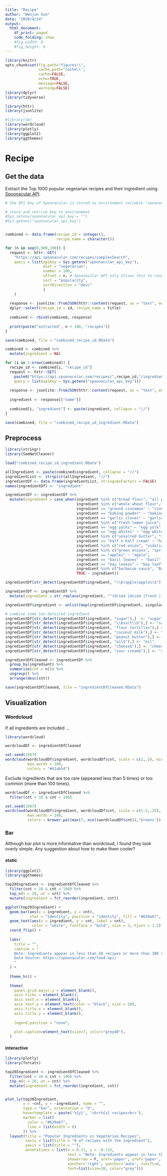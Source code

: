 ```yaml
---
title: "Recipe"
author: "Wenjun Sun"
date: "2020/4/14"
output: 
  html_document:
    df_print: paged
    code_folding: show
    #fig_width: 8
    #fig_height: 6
---
```


```r
library(knitr)
opts_chunk$set(fig.path="figures\\",
               cache.path="cache\\",
               cache=FALSE,
               echo=TRUE,
               message=FALSE,
               warning=FALSE) 
library(dplyr)
library(tidyverse)

library(httr)
library(jsonlite)

#library(tm)
library(wordcloud)
library(plotly)
library(ggplot2)
library(ggthemes)
```

# Recipe {.tabset .tabset-fade .tabset-pills}

## Get the data

Extract the Top 1000 popular vegetarian recipes and their ingredient using [Spoonacular API](https://spoonacular.com/food-api). 

```r
# the API key of Spoonacular is stored as environment variable "spoonacular_api_key" and "spoonacular_api_key_ljy"

# store and retrive key to environment 
#Sys.setenv(spoonacular_api_key = "")
#Sys.getenv("spoonacular_api_key")


combined <- data.frame(recipe_id = integer(),
                       recipe_name = character())

for (n in seq(0,900,100)) {
  request <- httr::GET(
    "https://api.spoonacular.com/recipes/complexSearch", 
    query = list(apiKey = Sys.getenv("spoonacular_api_key"),
                 diet = "vegetarian",
                 number = 100,
                 offset = n, # Spoonacular API only allows this to range from 0 to 900
                 sort = "popularity",
                 sortDirection = "desc"
                 )
    )  
  
  response <- jsonlite::fromJSON(httr::content(request, as = "text", encoding = "UTF-8"), flatten = TRUE)[[1]] %>%
  dplyr::select(recipe_id = id, recipe_name = title)
  
  combined <- rbind(combined, response)
  
  print(paste("extracted", n + 100, "recipes"))
}

save(combined, file = "combined_recipe_id.RData")
```

```r
combined <- combined %>%
  mutate(ingredient = NA)

for (i in 1:nrow(combined)) {
  recipe_id <- combined[i, "recipe_id"]
  request <- httr::GET(
    paste0("https://api.spoonacular.com/recipes/",recipe_id,"/ingredientWidget.json"), 
    query = list(apiKey = Sys.getenv("spoonacular_api_key")))
  
  response <- jsonlite::fromJSON(httr::content(request, as = "text", encoding = "UTF-8"), flatten = TRUE)[[1]] 
  
  ingredient <- response[["name"]]
  
  combined[i, "ingredient"] <- paste(ingredient, collapse = "//")
}

save(combined, file = "combined_recipe_id_ingredient.RData")
```

## Preprocess

```r
library(stringr)
library(SemNetCleaner)

load("combined_recipe_id_ingredient.RData")

allIngredient <- paste(combined$ingredient, collapse = "//")
ingredientList <- strsplit(allIngredient, "//")
ingredientDf <- data.frame(ingredientList, stringsAsFactors = FALSE)
names(ingredientDf) <- "ingredient"

ingredientDf <- ingredientDf %>%
  mutate(ingredient = case_when(ingredient %in% c("bread flour", "all purpose flour","gluten-free gluten free all purpose baking flour","whole wheat white flour","canned all purpose flour","plain flour","AP flour","plain all purpose flour","gluten free flour","gluten-free flour","unbleached flour","unbleached all purpose flour","white bread flour") ~ "flour",
                                ingredient %in% c("whole wheat flour","white whole wheat flour","white whole wheat pastry flour","whole-wheat pastry flour") ~ "whole wheat flour",
                                ingredient == "ground cinnamon" ~ "cinnamon",
                                ingredient == "baking powder" ~ "baking soda",
                                ingredient == "garlic cloves" ~ "garlic",
                                ingredient %in% c("fresh lemon juice", "lemon (juice)") ~ "lemon juice",
                                ingredient == "egg yolks" ~ "egg yolk",
                                ingredient == "egg whites" ~ "egg white",
                                ingredient %in% c("unsalted butter", "salted butter", "unsalted salted butter") ~ "butter",
                                ingredient == "half n half cream" ~ "half & half cream",
                                ingredient %in% c("red onion", "vidalia onion", "yellow onion", "white onion", "sweet onion", "red white yellow onion", "red diced onion", "white yellow onion", "yellow onions", "red onions", "sweet onions", "onions") ~ "onion",
                                ingredient %in% c("green onions", "spring onions", "scallions", "green white scallions", "scallion", "green white light scallions") ~ "green onion",
                                ingredient == "apples" ~ "apple",
                                ingredient == "basil leaves" ~ "basil",
                                ingredient == "bay leaves" ~ "bay leaf",
                                ingredient %in% c("barbecue sauce", "Barbeque Dipping Sauce") ~ "bbq sauce",
                                TRUE ~ ingredient))

ingredientDf[str_detect(ingredientDf$ingredient, "\\b(apple|apples)$"),] <- "apple" # because the singularize() function has trouble dealing with "apples", so we have to move this one up to here

ingredientDf <- ingredientDf %>%
  mutate(ingredient = str_replace(ingredient, "^(dried |diced |fresh |frozen |whole )+(.*)$", "\\2")) # remove leading dried, diced ...

ingredientDf$ingredient <- unlist(map(ingredientDf$ingredient, singularize)) # plural to single, takes a few minutes to run

# combine some too detailed ingredient
ingredientDf[str_detect(ingredientDf$ingredient, "sugar"),]  <- "sugar"
ingredientDf[str_detect(ingredientDf$ingredient, "\\bsalt\\b"),] <- "salt"
ingredientDf[str_detect(ingredientDf$ingredient, "flour tortillas"),] <- "flour tortillas"
ingredientDf[str_detect(ingredientDf$ingredient, "coconut milk"),] <- "coconut milk"
ingredientDf[str_detect(ingredientDf$ingredient, "peanut butter"),] <- "peanut butter"
ingredientDf[str_detect(ingredientDf$ingredient, "oil$"),] <- "oil"
ingredientDf[str_detect(ingredientDf$ingredient, "cheese$"),] <- "cheese"
ingredientDf[str_detect(ingredientDf$ingredient, "sour cream$"),] <- "sour cream"

ingredientDfCleaned <- ingredientDf %>%
  group_by(ingredient) %>%
  summarise(cnt = n()) %>%
  ungroup() %>%
  arrange(desc(cnt))

save(ingredientDfCleaned, file = "ingredientDfCleaned.RData")
```

## Visualization 

### Wordcloud

If all ingredients are included ... 

```r
library(wordcloud)

wordcloudDf <- ingredientDfCleaned 

set.seed(1997)
wordcloud(wordcloudDf$ingredient, wordcloudDf$cnt, scale = c(2,.5), min.freq = 0,
          max.words = 100, 
          colors = "#41ab5d")
```

Exclude ingredients that are too rare (appeared less than 5 times) or too common (more than 100 times).  

```r
wordcloudDf <- ingredientDfCleaned %>%
  filter(cnt > 10 & cnt < 100) 

set.seed(1997)
wordcloud(wordcloudDf$ingredient, wordcloudDf$cnt, scale = c(1.5,.25), min.freq = 0,
          max.words = 100, 
          colors = brewer.pal(max(7, ncol(wordcloudDf$cnt)),"Greens"))
```

### Bar

Although bar plot is more informative than wordcloud, I found they look overly simple. Any suggestion about how to make them cooler?

#### static 

```r
library(ggplot2)
library(ggthemes)

top20Ingredient <- ingredientDfCleaned %>%
  filter(cnt > 10 & cnt < 100) %>%
  top_n(n = 20, wt = cnt) %>%
  mutate(ingredient = fct_reorder(ingredient, cnt))

ggplot(top20Ingredient) + 
  geom_bar(aes(x = ingredient, y = cnt),
           stat = "identity", position = "identity", fill = "#639a67", alpha = 0.8) +  
  geom_text(aes(x = ingredient, y = cnt, label = cnt), 
            color = "white", fontface = "bold", size = 3, hjust = 1.5) + 
  coord_flip() + 
  
  labs(
    title = "",
    caption = "
    Note: Ingredients appear in less than 10 recipes or more than 300 recipes are excluded.
    Data Source: https://spoonacular.com/food-api/
    "
  ) + 
  
  theme_hc() +
  
  theme(
    panel.grid.major.y = element_blank(),
    axis.ticks = element_blank(),
    axis.text.x = element_blank(), 
    axis.text.y = element_text(color = "black", size = 10),
    axis.title.x = element_blank(),
    axis.title.y = element_blank(),
    
    legend.position = "none",
    
    plot.caption=element_text(size=7, color="grey40"),
  )
```

#### interactive

```r
library(plotly)
library(forcats)

top20Ingredient <- ingredientDfCleaned %>%
  filter(cnt > 10 & cnt < 100) %>%
  top_n(n = 20, wt = cnt) %>%
  mutate(ingredient = fct_reorder(ingredient, cnt))


plot_ly(top20Ingredient,
        x = ~cnt, y = ~ingredient, name = "",
        type = "bar", orientation = "h",
        hovertemplate = paste('%{y}', '<br>%{x} recipes<br>'),
        marker = list(
          color = "#639a67",
          line = list(width = 0)
        )) %>%
  layout(title = "Popular Ingredients in Vegetarian Recipes",
         xaxis = list(title = "# of recipes with the ingredient"),
         yaxis = list(title = ""),
         annotations = list(x = 0.21, y = -0.115, 
                            text = "Note: Ingredients appear in less than 10 recipes or \nmore than 300 recipes are excluded.",
                            showarrow = F, xref='paper', yref='paper', 
                            xanchor='right', yanchor='auto', xshift=0, yshift=0,align="left",
                            font=list(size=10, color="grey")))

```

